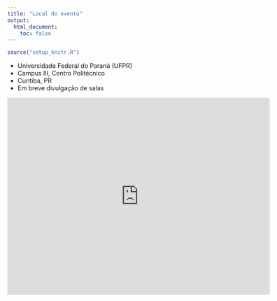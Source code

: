 ```yaml
---
title: "Local do evento"
output:
  html_document:
    toc: false
---
```


```r
source("setup_knitr.R")
```

- Universidade Federal do Paraná (UFPR)
- Campus III, Centro Politécnico
- Curitiba, PR
- Em breve divulgação de salas

<iframe src="https://www.google.com/maps/embed?pb=!1m18!1m12!1m3!1d3602.6316648511242!2d-49.23445612823834!3d-25.450575083217373!2m3!1f0!2f0!3f0!3m2!1i1024!2i768!4f13.1!3m3!1m2!1s0x0%3A0xaeb8ddf88f7e5588!2sRua+Evaristo+F.+F.+da+Costa%2C+380+-+Centro+Polit%C3%A9cnico!5e0!3m2!1spt-BR!2sbr!4v1513646972244" width="600" height="450" frameborder="0" style="border:0" allowfullscreen></iframe>
